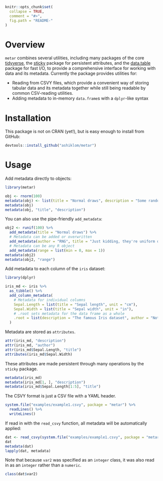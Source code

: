 ```r
knitr::opts_chunk$set(
  collapse = TRUE,
  comment = "#>",
  fig.path = "README-"
)
```

# Overview

`metar` combines several utilities, including
many packages of the core [tidyverse](https://www.tidyverse.org/),
the [sticky](https://cran.r-project.org/web/packages/sticky/index.html) package for persistent attributes,
and the [data.table](https://cran.r-project.org/web/packages/data.table/) package for fast I/O,
to provide a comprehensive interface for working with data and its metadata.
Currently the package provides utilities for:

- Reading from CSVY files, which provide a convenient way of storing tabular data and its metadata together while still being readable by common CSV-reading utilities.
- Adding metadata to in-memory `data.frame`s with a `dplyr`-like syntax

# Installation

This package is not on CRAN (yet!), but is easy enough to install from GitHub:

```r
devtools::install_github("ashiklom/metar")
```

# Usage

Add metadata directly to objects:

```r
library(metar)

obj <- rnorm(100)
metadata(obj) <- list(title = "Normal draws", description = "Some random normal draws")
metadata(obj)
metadata(obj, "title", "description")
```

You can also use the pipe-friendly `add_metadata`:

```r
obj2 <- runif(100) %>%
  add_metadata(title = "Normal draws") %>%
  # Metadata can be added or overwritten
  add_metadata(author = "RNG", title = "Just kidding, they're uniform draws") %>%
  # Metadata can be any R object
  add_metadata(range = list(min = 0, max = 1))
metadata(obj2)
metadata(obj2, "range")
```

Add metadata to each column of the `iris` dataset:

```r
library(dplyr)

iris_md <- iris %>%
  as_tibble() %>%
  add_column_metadata(
    # Metadata for individual columns
    Sepal.Length = list(title = "Sepal length", unit = "cm"),
    Sepal.Width = list(title = "Sepal width", unit = "in"),
    # .root sets metadata for the data frame as a whole
    .root = list(description = "The famous Iris dataset", author = "Not Alexey Shiklomanov")
  )
```

Metadata are stored as `attributes`.

```r
attr(iris_md, "description")
attr(iris_md, "author")
attr(iris_md$Sepal.Length, "title")
attributes(iris_md$Sepal.Width)
```

These attributes are made persistent through many operations by the `sticky` package.

```r
metadata(iris_md)
metadata(iris_md[1, ], "description")
metadata(iris_md$Sepal.Length[1:5], "title")
```

The CSVY format is just a CSV file with a YAML header.

```r
system.file("examples/example1.csvy", package = "metar") %>%
  readLines() %>%
  writeLines()
```

If read in with the `read_csvy` function, all metadata will be automatically applied:

```r
dat <- read_csvy(system.file("examples/example1.csvy", package = "metar"))
dat
metadata(dat)
lapply(dat, metadata)
```

Note that because `var2` was specified as an `integer` class, it was also read in as an `integer` rather than a `numeric`.

```r
class(dat$var2)
```
